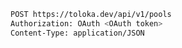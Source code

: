 ```bash
POST https://toloka.dev/api/v1/pools
Authorization: OAuth <OAuth token>
Content-Type: application/JSON
```